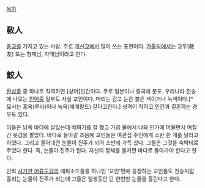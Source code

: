 [[목차]]
== 敎人 ==
[[종교]]를 가지고 있는 사람. 주로 [[개신교]]에서 많이 쓰는 표현이다. [[가톨릭]]에서는 교우(敎友) 또는 형제님, 자매님이라고 한다.

== 鮫人 ==
[[환상종]] 중 하나로 직역하면 [상어]인간이다.
주로 일본이나 중국에 분포. 우리나라 전승에 나오는 [[인어]]중 일부도 사실 교인이다.
머리는 검고 눈은 붉은 색이거나 녹색이다.[* 묘사는 홍옥(루비)이나 녹옥(에메랄드) 같다고한다.] 성격이 착하고 인간과 결혼하는 경우도 있다.

이들은 남쪽 바다에 살았는데 베짜기를 잘 했고 가끔 물에서 나와 인가에 머물면서 며칠간 옷감을 팔았다. 바다로 돌아갈 즈음에 교인들은 여관집 주인에게 소반 한 개를 달라고 하였다. 그리고 울어대면 눈물이 진주가 되어 소반에 가득 찼다. 그들은 그것을 숙박비로 주었다 한다. 즉, 눈물이 진주가 된다. 자신의 정체를 들키면 바다로 돌아가야 한다고 한다.

만화 [[사가판 어류도감]]의 에피소드들중 하나인 '교인'편에 등장하는 교인들도 전승처럼 흘리는 눈물이 진주가 되는데 그들은 일생동안 단 한번만 눈물을 흘린다고 한다.
